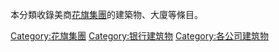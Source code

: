 本分類收錄美商[[花旗集團|花旗集團]]的建築物、大廈等條目。

[[Category:花旗集團|Category:花旗集團]]
[[Category:银行建筑物|Category:银行建筑物]]
[[Category:各公司建筑物|Category:各公司建筑物]]
